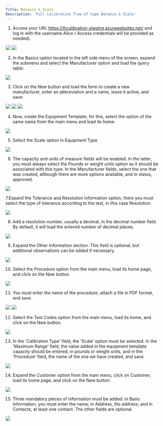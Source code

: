 ```yaml
---
Title: Balance & Scale
Description: 'Full calibration flow of type Balance & Scale'
---
```


1. Access your URL https://lticalibration-staging.azurewebsites.net/ and log in with the username Alice ( Access credentials will be provided as needed).
 

<img  src="/images/balance/login.png">
<img  src="/images/balance/dashboard.png">

2. In the Basics option located in the left side menu of the screen, expand the submenu and select the Manufacturer option and load the query table:

<img  src="/images/balance/basics-manufacturer.png">

3. Click on the New button and load the form to create a new manufacturer, enter an abbreviation and a name, leave it active, and save:

<img  src="/images/balance/manufacturer-new.png">
<img  src="/images/balance/abbreviation-name-manufacturer.png">
<img  src="/images/balance/basics-manufacturer-edit.png">

4. Now, create the Equipment Template, for this, select the option of the same name from the main menu and load its home:

<img  src="/images/balance/equipment-template-new.png">

5. Select the Scale option in Equipment Type

<img  src="/images/balance/equipment-template-edit-scale.png">

6. The capacity and units of measure fields will be enabled. In the latter, you must always select the Pounds or weight units option as it should be associated with this type. In the Manufacturer fields, select the one that was created, although there are more options available, and in status, approved.

<img  src="/images/balance/scale-manufacturer-status-unitofmeasure.png">

7.Expand the Tolerance and Resolution Information option, there you must select the type of tolerance according to the test, in this case Resolution.

<img  src="/images/balance/equipment-tolerancetype-resolution.png">

8. Add a resolution number, usually a decimal, in the decimal number field. By default, it will load the entered number of decimal places.

<img  src="/images/balance/equipmenttemplate-tolerancetype-resolution-resolutionnumbre-0.1.png">

9. Expand the Other Information section. This field is optional, but additional observations can be added if necessary.

<img  src="/images/balance/equipmenttemplate-otherinformation-description.png">

10. Select the Procedure option from the main menu, load its home page, and click on the New button.

<img  src="/images/balance/basics-procedure-new.png">

11. You must enter the name of the procedure, attach a file in PDF format, and save.

<img  src="/images/balance/basics-procedure-precedurename-save.png">

<img  src="/images/balance/basics-procedure-list-.png">

12. Select the Test Codes option from the main menu, load its home, and click on the New button.

<img  src="/images/balance/basics-testcodes-new.png">

13. In the 'Calibration Type' field, the 'Scale' option must be selected. In the 'Maximum Range' field, the value added in the equipment template capacity should be entered, in pounds or weight units, and in the 'Procedure' field, the name of the one we have created, and save.

<img  src="/images/balance/basics-tescodes-new-calitationtypesclae-rangemax-unitofmeasurement-procedure.png">

14. Expand the Customer option from the main menu, click on Customer, load its home page, and click on the New button:

<img  src="/images/balance/basics-customer-new.png">

15. Three mandatory pieces of information must be added: in Basic Information, you must enter the name; in Address, the address; and in Contacts, at least one contact. The other fields are optional.

<img  src="/images/balance/.png">



